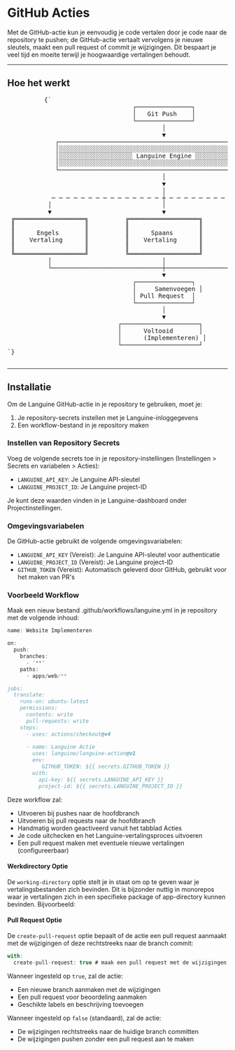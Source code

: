 # GitHub Acties

Met de GitHub-actie kun je eenvoudig je code vertalen door je code naar de repository te pushen; de GitHub-actie vertaalt vervolgens je nieuwe sleutels, maakt een pull request of commit je wijzigingen.
Dit bespaart je veel tijd en moeite terwijl je hoogwaardige vertalingen behoudt.

---

## Hoe het werkt



<div className="flex flex-col items-center justify-center p-4 mb-8 h-[400px] sm:h-[500px] md:h-[650px]">
        <pre
          className="p-4 text-sm leading-5 scale-[0.5] sm:scale-[0.65] md:scale-90 transform-gpu"
          style={{
            fontFamily: "monospace",
            whiteSpace: "pre",
            textAlign: "left",
          }}
        >
          {`
                                  ┌───────────────┐
                                  │   Git Push    │
                                  └───────────────┘
                                          │
                                          ▼
             ┌─────────────────────────────────────────────────────────┐
             │░░░░░░░░░░░░░░░░░░░░░░░░░░░░░░░░░░░░░░░░░░░░░░░░░░░░░░░░░│
             │░░░░░░░░░░░░░░░░░░░░ Languine Engine ░░░░░░░░░░░░░░░░░░░░│
             │░░░░░░░░░░░░░░░░░░░░░░░░░░░░░░░░░░░░░░░░░░░░░░░░░░░░░░░░░│
             └─────────────────────────────────────────────────────────┘
                                          │
                                          ▼
                                          │
            ─ ─ ─ ─ ─ ─ ─ ─ ─ ─ ─ ─ ─ ─ ─ ┼ ─ ─ ─ ─ ─ ─ ─ ─ ─ ─ ─ ─ ─ ─ ─
           │                              │                              │
           ▼                              ▼                              ▼
 ╔═══════════════════╗          ╔═══════════════════╗          ╔═══════════════════╗
 ║                   ║          ║                   ║          ║                   ║
 ║      Engels       ║          ║      Spaans       ║          ║      Japans      ║
 ║    Vertaling      ║          ║    Vertaling      ║          ║     Vertaling    ║
 ║                   ║          ║                   ║          ║                   ║
 ╚═══════════════════╝          ╚═══════════════════╝          ╚═══════════════════╝
           │                              │                              │
           └──────────────────────────────┼──────────────────────────────┘
                                          ▼
                                  ┌───────────────┐
                                  │     Samenvoegen │
                                  │ Pull Request  │
                                  └───────────────┘
                                          │
                                          ▼
                              ┌─────────────────────┐
                              │      Voltooid       │
                              │      (Implementeren) │
                              └─────────────────────┘
`}
        </pre>
      </div>

---

## Installatie

Om de Languine GitHub-actie in je repository te gebruiken, moet je:

1. Je repository-secrets instellen met je Languine-inloggegevens
2. Een workflow-bestand in je repository maken

### Instellen van Repository Secrets

Voeg de volgende secrets toe in je repository-instellingen (Instellingen > Secrets en variabelen > Acties):

- `LANGUINE_API_KEY`: Je Languine API-sleutel
- `LANGUINE_PROJECT_ID`: Je Languine project-ID

Je kunt deze waarden vinden in je Languine-dashboard onder Projectinstellingen.



### Omgevingsvariabelen

De GitHub-actie gebruikt de volgende omgevingsvariabelen:
- `LANGUINE_API_KEY` (Vereist): Je Languine API-sleutel voor authenticatie
- `LANGUINE_PROJECT_ID` (Vereist): Je Languine project-ID 
- `GITHUB_TOKEN` (Vereist): Automatisch geleverd door GitHub, gebruikt voor het maken van PR's

### Voorbeeld Workflow

Maak een nieuw bestand .github/workflows/languine.yml in je repository met de volgende inhoud:

```ts title=".github/workflows/release.yml"
name: Website Implementeren

on:
  push:
    branches:
      - '**'
    paths:
      - apps/web/**

jobs:
  translate:
    runs-on: ubuntu-latest
    permissions:
      contents: write
      pull-requests: write
    steps:
      - uses: actions/checkout@v4
      
      - name: Languine Actie
        uses: languine/languine-action@v1
        env:
           GITHUB_TOKEN: ${{ secrets.GITHUB_TOKEN }}
        with:
          api-key: ${{ secrets.LANGUINE_API_KEY }}
          project-id: ${{ secrets.LANGUINE_PROJECT_ID }}
```
 
 Deze workflow zal:
- Uitvoeren bij pushes naar de hoofdbranch
- Uitvoeren bij pull requests naar de hoofdbranch
- Handmatig worden geactiveerd vanuit het tabblad Acties
- Je code uitchecken en het Languine-vertalingsproces uitvoeren
- Een pull request maken met eventuele nieuwe vertalingen (configureerbaar)

#### Werkdirectory Optie

De `working-directory` optie stelt je in staat om op te geven waar je vertalingsbestanden zich bevinden. Dit is bijzonder nuttig in monorepos waar je vertalingen zich in een specifieke package of app-directory kunnen bevinden. Bijvoorbeeld:

#### Pull Request Optie

De `create-pull-request` optie bepaalt of de actie een pull request aanmaakt met de wijzigingen of deze rechtstreeks naar de branch commit:

```typescript title=".github/workflows/languine.yml"
with:
  create-pull-request: true # maak een pull request met de wijzigingen
```

Wanneer ingesteld op `true`, zal de actie:
- Een nieuwe branch aanmaken met de wijzigingen
- Een pull request voor beoordeling aanmaken
- Geschikte labels en beschrijving toevoegen

Wanneer ingesteld op `false` (standaard), zal de actie:
- De wijzigingen rechtstreeks naar de huidige branch committen
- De wijzigingen pushen zonder een pull request aan te maken